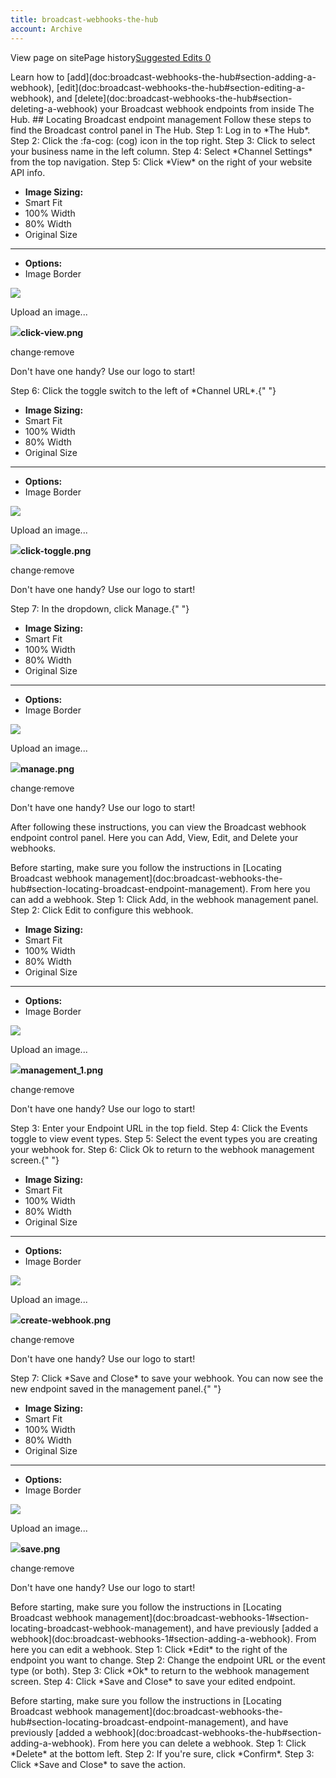```yaml
---
title: broadcast-webhooks-the-hub
account: Archive
---
```


View page on sitePage history[Suggested Edits 0](/project/checkoutdocs-legacy/v1.9/suggested)

Learn how to \[add\](doc:broadcast-webhooks-the-hub#section-adding-a-webhook), \[edit\](doc:broadcast-webhooks-the-hub#section-editing-a-webhook), and \[delete\](doc:broadcast-webhooks-the-hub#section-deleting-a-webhook) your Broadcast webhook endpoints from inside The Hub. ## Locating Broadcast endpoint management Follow these steps to find the Broadcast control panel in The Hub. <span class="step\_hl">Step 1:</span> Log in to \*The Hub\*. <span class="step\_hl">Step 2:</span> Click the :fa-cog: (cog) icon in the top right. <span class="step\_hl">Step 3:</span> Click to select your business name in the left column. <span class="step\_hl">Step 4:</span> Select \*Channel Settings\* from the top navigation. <span class="step\_hl">Step 5:</span> Click \*View\* on the right of your website API info.

- **Image Sizing:**
- Smart Fit
- 100% Width
- 80% Width
- Original Size

---

- **Options:**
- Image Border

![](https://files.readme.io/268fd01-click-view.png)

Upload an image...

![](https://files.readme.io/268fd01-click-view.png)**click-view.png**

change·remove

Don't have one handy? Use our logo to start!

<span class="step\_hl">Step 6:</span> Click the toggle switch to the left of \*Channel
URL\*.{" "}

- **Image Sizing:**
- Smart Fit
- 100% Width
- 80% Width
- Original Size

---

- **Options:**
- Image Border

![](https://files.readme.io/844d21f-click-toggle.png)

Upload an image...

![](https://files.readme.io/844d21f-click-toggle.png)**click-toggle.png**

change·remove

Don't have one handy? Use our logo to start!

<span class="step\_hl">Step 7:</span> In the dropdown, click Manage.{" "}

- **Image Sizing:**
- Smart Fit
- 100% Width
- 80% Width
- Original Size

---

- **Options:**
- Image Border

![](https://files.readme.io/75dc389-manage.png)

Upload an image...

![](https://files.readme.io/75dc389-manage.png)**manage.png**

change·remove

Don't have one handy? Use our logo to start!

After following these instructions, you can view the Broadcast webhook endpoint control panel. Here you can Add, View, Edit, and Delete your webhooks.

Before starting, make sure you follow the instructions in \[Locating Broadcast webhook management\](doc:broadcast-webhooks-the-hub#section-locating-broadcast-endpoint-management). From here you can add a webhook. <span class="step\_hl">Step 1:</span> Click Add, in the webhook management panel. <span class="step\_hl">Step 2:</span> Click Edit to configure this webhook.

- **Image Sizing:**
- Smart Fit
- 100% Width
- 80% Width
- Original Size

---

- **Options:**
- Image Border

![](https://files.readme.io/5909414-management_1.png)

Upload an image...

![](https://files.readme.io/5909414-management_1.png)**management_1.png**

change·remove

Don't have one handy? Use our logo to start!

<span class="step\_hl">Step 3:</span> Enter your Endpoint URL in the top field. <span class="step\_hl">
  Step 4:
</span> Click the Events toggle to view event types. <span class="step\_hl">
  Step 5:
</span> Select the event types you are creating your webhook for. <span class="step\_hl">
  Step 6:
</span> Click Ok to return to the webhook management screen.{" "}

- **Image Sizing:**
- Smart Fit
- 100% Width
- 80% Width
- Original Size

---

- **Options:**
- Image Border

![](https://files.readme.io/be56736-create-webhook.png)

Upload an image...

![](https://files.readme.io/be56736-create-webhook.png)**create-webhook.png**

change·remove

Don't have one handy? Use our logo to start!

<span class="step\_hl">Step 7:</span> Click \*Save and Close\* to save your webhook.
You can now see the new endpoint saved in the management panel.{" "}

- **Image Sizing:**
- Smart Fit
- 100% Width
- 80% Width
- Original Size

---

- **Options:**
- Image Border

![](https://files.readme.io/54967f7-save.png)

Upload an image...

![](https://files.readme.io/54967f7-save.png)**save.png**

change·remove

Don't have one handy? Use our logo to start!

Before starting, make sure you follow the instructions in \[Locating Broadcast webhook management\](doc:broadcast-webhooks-1#section-locating-broadcast-webhook-management), and have previously \[added a webhook\](doc:broadcast-webhooks-1#section-adding-a-webhook). From here you can edit a webhook. <span class="step\_hl">Step 1:</span> Click \*Edit\* to the right of the endpoint you want to change. <span class="step\_hl">Step 2:</span> Change the endpoint URL or the event type (or both). <span class="step\_hl">Step 3:</span> Click \*Ok\* to return to the webhook management screen. <span class="step\_hl">Step 4:</span> Click \*Save and Close\* to save your edited endpoint.

Before starting, make sure you follow the instructions in \[Locating Broadcast webhook management\](doc:broadcast-webhooks-the-hub#section-locating-broadcast-endpoint-management), and have previously \[added a webhook\](doc:broadcast-webhooks-the-hub#section-adding-a-webhook). From here you can delete a webhook. <span class="step\_hl">Step 1:</span> Click \*Delete\* at the bottom left. <span class="step\_hl">Step 2:</span> If you're sure, click \*Confirm\*. <span class="step\_hl">Step 3:</span> Click \*Save and Close\* to save the action.
